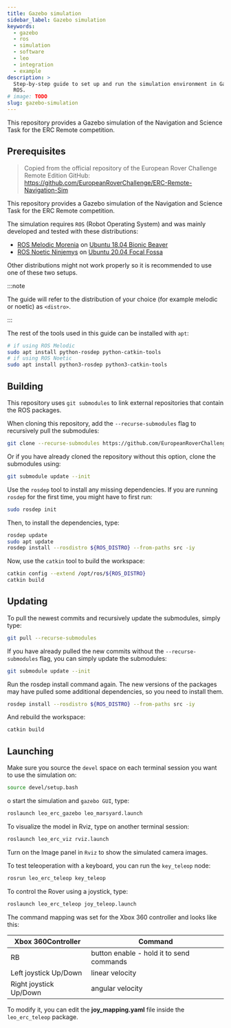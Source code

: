 ```yaml
---
title: Gazebo simulation
sidebar_label: Gazebo simulation
keywords:
  - gazebo
  - ros
  - simulation
  - software
  - leo
  - integration
  - example
description: >
  Step-by-step guide to set up and run the simulation environment in Gazebo with
  ROS.
# image: TODO
slug: gazebo-simulation
---
```


This repository provides a Gazebo simulation of the Navigation and Science Task
for the ERC Remote competition.

## Prerequisites

<LinkButton
  to="/docs/leo-rover/guides/install-ros-on-usb"
  title="Install ROS on a bootable USB drive"
/>
<LinkButton
  to="/docs/leo-rover/advanced-guides/install-ros-on-your-computer"
  title="Install ROS on your computer"
/>

> Copied from the official repository of the European Rover Challenge Remote
> Edition GitHub:
> https://github.com/EuropeanRoverChallenge/ERC-Remote-Navigation-Sim

This repository provides a Gazebo simulation of the Navigation and Science Task
for the ERC Remote competition.

The simulation requires `ROS` (Robot Operating System) and was mainly developed
and tested with these distributions:

- [ROS Melodic Morenia](http://wiki.ros.org/melodic/Installation/) on
  [Ubuntu 18.04 Bionic Beaver](https://releases.ubuntu.com/18.04/)
- [ROS Noetic Ninjemys](http://wiki.ros.org/noetic/Installation/) on
  [Ubuntu 20.04 Focal Fossa](https://releases.ubuntu.com/20.04/)

Other distributions might not work properly so it is recommended to use one of
these two setups.

:::note

The guide will refer to the distribution of your choice (for example melodic or
noetic) as `<distro>`.

:::

The rest of the tools used in this guide can be installed with `apt`:

```bash
# if using ROS Melodic
sudo apt install python-rosdep python-catkin-tools
# if using ROS Noetic
sudo apt install python3-rosdep python3-catkin-tools
```

<ImageZoom
  loading="eager"
  src="/img/docs_images/leo-rover/integrations/gazebo-zed2/leo-rover-gazebo.webp"
  alt="Leo Rover model in Gazebo"
  width="1024"
  height="740"
/>

## Building

This repository uses `git submodules` to link external repositories that contain
the ROS packages.

When cloning this repository, add the `--recurse-submodules` flag to recursively
pull the submodules:

```bash
git clone --recurse-submodules https://github.com/EuropeanRoverChallenge/ERC-Remote-Navigation-Sim.git
```

Or if you have already cloned the repository without this option, clone the
submodules using:

```bash
git submodule update --init
```

Use the `rosdep` tool to install any missing dependencies. If you are running
`rosdep` for the first time, you might have to first run:

```bash
sudo rosdep init
```

Then, to install the dependencies, type:

```bash
rosdep update
sudo apt update
rosdep install --rosdistro ${ROS_DISTRO} --from-paths src -iy
```

Now, use the `catkin` tool to build the workspace:

```bash
catkin config --extend /opt/ros/${ROS_DISTRO}
catkin build
```

## Updating

To pull the newest commits and recursively update the submodules, simply type:

```bash
git pull --recurse-submodules
```

If you have already pulled the new commits without the `--recurse-submodules`
flag, you can simply update the submodules:

```bash
git submodule update --init
```

Run the rosdep install command again. The new versions of the packages may have
pulled some additional dependencies, so you need to install them.

```bash
rosdep install --rosdistro ${ROS_DISTRO} --from-paths src -iy
```

And rebuild the workspace:

```bash
catkin build
```

## Launching

Make sure you source the `devel` space on each terminal session you want to use
the simulation on:

```bash
source devel/setup.bash
```

o start the simulation and `gazebo GUI`, type:

```bash
roslaunch leo_erc_gazebo leo_marsyard.launch
```

To visualize the model in Rviz, type on another terminal session:

```bash
roslaunch leo_erc_viz rviz.launch
```

Turn on the Image panel in `Rviz` to show the simulated camera images.

To test teleoperation with a keyboard, you can run the `key_teleop` node:

```bash
rosrun leo_erc_teleop key_teleop
```

To control the Rover using a joystick, type:

```bash
roslaunch leo_erc_teleop joy_teleop.launch
```

The command mapping was set for the Xbox 360 controller and looks like this:

| Xbox 360Controller     | Command                                  |
| ---------------------- | ---------------------------------------- |
| RB                     | button enable - hold it to send commands |
| Left joystick Up/Down  | linear velocity                          |
| Right joystick Up/Down | angular velocity                         |

To modify it, you can edit the **joy_mapping.yaml** file inside the
`leo_erc_teleop` package.
